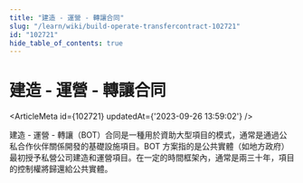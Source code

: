 ```yaml
---
title: "建造 - 運營 - 轉讓合同"
slug: "/learn/wiki/build-operate-transfercontract-102721"
id: "102721"
hide_table_of_contents: true
---
```



# 建造 - 運營 - 轉讓合同

<ArticleMeta id={102721} updatedAt={'2023-09-26 13:59:02'} />
<div className='border-solid border-b border-t-0 my-4 border-[var(--ifm-color-gray-300)]' />

建造 - 運營 - 轉讓（BOT）合同是一種用於資助大型項目的模式，通常是通過公私合作伙伴關係開發的基礎設施項目。BOT 方案指的是公共實體（如地方政府）最初授予私營公司建造和運營項目。在一定的時間框架內，通常是兩三十年，項目的控制權將歸還給公共實體。
